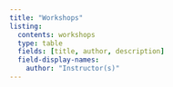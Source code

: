 ```yaml
---
title: "Workshops"
listing:
  contents: workshops
  type: table
  fields: [title, author, description]
  field-display-names:
    author: "Instructor(s)"
---
```

